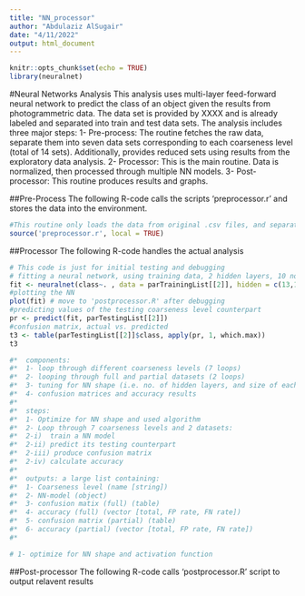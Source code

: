 ```yaml
---
title: "NN_processor"
author: "Abdulaziz AlSugair"
date: "4/11/2022"
output: html_document
---
```


```r
knitr::opts_chunk$set(echo = TRUE)
library(neuralnet)
```

#Neural Networks Analysis
This analysis uses multi-layer feed-forward neural network to predict the class of an object given the results from photogrammetric data. The data set is provided by XXXX and is already labeled and separated into train and test data sets. The analysis includes three major steps:
1- Pre-process:
The routine fetches the raw data, separate them into seven data sets corresponding to each coarseness level (total of 14 sets). Additionally, provides reduced sets using results from the exploratory data analysis.
2- Processor:
This is the main routine. Data is normalized, then processed through multiple NN models. 
3- Post-processor:
This routine produces results and graphs.

##Pre-Process
The following R-code calls the scripts 'preprocessor.r' and stores the data into the environment.
```r
#This routine only loads the data from original .csv files, and separate them into each coarseness level, no need to write the code here since its function is trivial
source('preprocessor.r', local = TRUE)

```


##Processor
The following R-code handles the actual analysis
```r
# This code is just for initial testing and debugging 
# fitting a neural network, using training data, 2 hidden layers, 10 nodes each
fit <- neuralnet(class~. , data = parTrainingList[[2]], hidden = c(13,13), algorithm = "rprop+", linear.output = FALSE)
#plotting the NN
plot(fit) # move to 'postprocessor.R' after debugging
#predicting values of the testing coarseness level counterpart
pr <- predict(fit, parTestingList[[2]])
#confusion matrix, actual vs. predicted
t3 <- table(parTestingList[[2]]$class, apply(pr, 1, which.max))
t3

```


```r
#*  components:
#*  1- loop through different coarseness levels (7 loops)
#*  2- looping through full and partial datasets (2 loops)
#*  3- tuning for NN shape (i.e. no. of hidden layers, and size of each) (TBD loops)
#*  4- confusion matrices and accuracy results
#*  
#*  steps:
#*  1- Optimize for NN shape and used algorithm
#*  2- Loop through 7 coarseness levels and 2 datasets:
#*  2-i)  train a NN model
#*  2-ii) predict its testing counterpart
#*  2-iii) produce confusion matrix
#*  2-iv) calculate accuracy
#*  
#*  outputs: a large list containing:
#*  1- Coarseness level (name [string])
#*  2- NN-model (object)
#*  3- confusion matix (full) (table)
#*  4- accuracy (full) (vector [total, FP rate, FN rate])
#*  5- confusion matrix (partial) (table)
#*  6- accuracy (partial) (vector [total, FP rate, FN rate])
#*  

# 1- optimize for NN shape and activation function

```

##Post-processor
The following R-code calls 'postprocessor.R' script to output relavent results

```r


```

